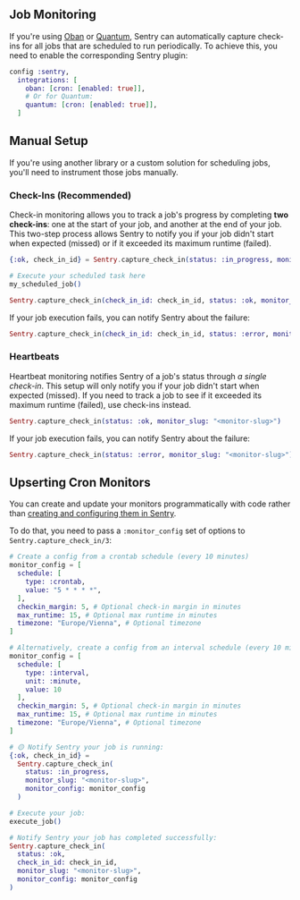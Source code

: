 ## Job Monitoring

If you're using [Oban](https://github.com/sorentwo/oban) or [Quantum](https://github.com/quantum-elixir/quantum-core), Sentry can automatically capture check-ins for all jobs that are scheduled to run periodically. To achieve this, you need to enable the corresponding Sentry plugin:

```elixir
config :sentry,
  integrations: [
    oban: [cron: [enabled: true]],
    # Or for Quantum:
    quantum: [cron: [enabled: true]],
  ]
```

## Manual Setup

If you're using another library or a custom solution for scheduling jobs, you'll need to instrument those jobs manually.

### Check-Ins (Recommended)

Check-in monitoring allows you to track a job's progress by completing **two check-ins**: one at the start of your job, and another at the end of your job. This two-step process allows Sentry to notify you if your job didn't start when expected (missed) or if it exceeded its maximum runtime (failed).

```elixir
{:ok, check_in_id} = Sentry.capture_check_in(status: :in_progress, monitor_slug: "<monitor-slug>")

# Execute your scheduled task here
my_scheduled_job()

Sentry.capture_check_in(check_in_id: check_in_id, status: :ok, monitor_slug: "<monitor-slug>")
```

If your job execution fails, you can notify Sentry about the failure:

```elixir
Sentry.capture_check_in(check_in_id: check_in_id, status: :error, monitor_slug: "<monitor-slug>")
```

### Heartbeats

Heartbeat monitoring notifies Sentry of a job's status through _a single check-in_. This setup will only notify you if your job didn't start when expected (missed). If you need to track a job to see if it exceeded its maximum runtime (failed), use check-ins instead.

```elixir
Sentry.capture_check_in(status: :ok, monitor_slug: "<monitor-slug>")
```

If your job execution fails, you can notify Sentry about the failure:

```elixir
Sentry.capture_check_in(status: :error, monitor_slug: "<monitor-slug>")
```

## Upserting Cron Monitors

You can create and update your monitors programmatically with code rather than [creating and configuring them in Sentry](https://sentry.io/crons/create/).

To do that, you need to pass a `:monitor_config` set of options to `Sentry.capture_check_in/3`:

```elixir
# Create a config from a crontab schedule (every 10 minutes)
monitor_config = [
  schedule: [
    type: :crontab,
    value: "5 * * * *",
  ],
  checkin_margin: 5, # Optional check-in margin in minutes
  max_runtime: 15, # Optional max runtime in minutes
  timezone: "Europe/Vienna", # Optional timezone
]

# Alternatively, create a config from an interval schedule (every 10 minutes in this case):
monitor_config = [
  schedule: [
    type: :interval,
    unit: :minute,
    value: 10
  ],
  checkin_margin: 5, # Optional check-in margin in minutes
  max_runtime: 15, # Optional max runtime in minutes
  timezone: "Europe/Vienna", # Optional timezone
]

# 🟡 Notify Sentry your job is running:
{:ok, check_in_id} =
  Sentry.capture_check_in(
    status: :in_progress,
    monitor_slug: "<monitor-slug>",
    monitor_config: monitor_config
  )

# Execute your job:
execute_job()

# Notify Sentry your job has completed successfully:
Sentry.capture_check_in(
  status: :ok,
  check_in_id: check_in_id,
  monitor_slug: "<monitor-slug>",
  monitor_config: monitor_config
)
```
